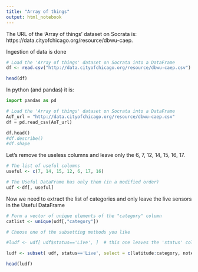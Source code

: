 ---
title: "Array of things"
output: html_notebook
---

The URL of the 'Array of things' dataset on Socrata is: https://data.cityofchicago.org/resource/dbwu-caep.<extension>

Ingestion of data is done

```{r}

# Load the 'Array of things' dataset on Socrata into a DataFrame
df <- read.csv("http://data.cityofchicago.org/resource/dbwu-caep.csv")

head(df)
```

In python (and pandas) it is:

```{python}
import pandas as pd

# Load the 'Array of things' dataset on Socrata into a DataFrame
AoT_url = "http://data.cityofchicago.org/resource/dbwu-caep.csv"
df = pd.read_csv(AoT_url)

df.head()
#df.describe()
#df.shape
```

Let's remove the useless columns and leave only the 6, 7, 12, 14, 15, 16, 17.

```{r}
# The list of useful columns
useful <- c(7, 14, 15, 12, 6, 17, 16)

# The Useful DataFrame has only them (in a modified order)
udf <-df[, useful]
```

Now we need to extract the list of categories and only leave the live sensors in the Useful DataFrame

```{r}
# Form a vector of unique elements of the "category" column
catlist <- unique(udf[,"category"])

# Choose one of the subsetting methods you like

#ludf <- udf[ udf$status=='Live', ]  # this one leaves the 'status' column in place

ludf <- subset( udf, status=='Live', select = c(latitude:category, notes)) #this one removes it

head(ludf)
```

